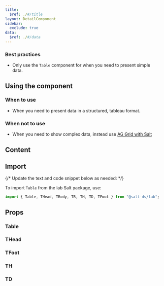 ```yaml
---
title:
  $ref: ./#/title
layout: DetailComponent
sidebar:
  exclude: true
data:
  $ref: ./#/data
---
```


### Best practices

- Only use the `Table` component for when you need to present simple data.

## Using the component

### When to use

- When you need to present data in a structured, tableau format.

### When not to use

- When you need to show complex data, instead use [AG Grid with Salt](../ag-grid-theme/examples)

## Content

## Import

{/* Update the text and code snippet below as needed: */}

To import `Table` from the lab Salt package, use:

```js
import { Table, THead, TBody, TR, TH, TD, TFoot } from "@salt-ds/lab";
```

## Props


### Table

<PropsTable componentName="Table" packageName="lab" />

### THead

<PropsTable componentName="THead" packageName="lab" />

### TFoot

<PropsTable componentName="THead" packageName="lab" />

### TH

<PropsTable componentName="TH" packageName="lab" />

### TD

<PropsTable componentName="TD" packageName="lab" />
